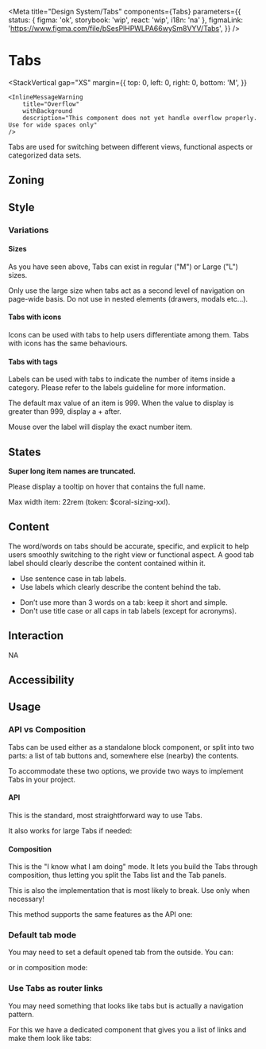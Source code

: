 
<Meta
	title="Design System/Tabs"
	components={Tabs}
	parameters={{
		status: { figma: 'ok', storybook: 'wip', react: 'wip', i18n: 'na' },
		figmaLink: 'https://www.figma.com/file/bSesPlHPWLPA66wySm8VYV/Tabs',
	}}
/>

# Tabs

<StackVertical
	gap="XS"
	margin={{
		top: 0,
		left: 0,
		right: 0,
		bottom: 'M',
	}}
>
	<InlineMessageWarning
		title="Overflow"
		withBackground
		description="This component does not yet handle overflow properly. Use for wide spaces only"
	/>
</StackVertical>

Tabs are used for switching between different views, functional aspects or categorized data sets.

## Zoning

<FigmaImage
	src="https://www.figma.com/file/qc8oUSyVJM67gSsbTShftt/%F0%9F%93%90-Zoning?node-id=46%3A63"
	alt="zoning for tabs"
/>

## Style

<FigmaImage
	src="https://www.figma.com/file/bSesPlHPWLPA66wySm8VYV/Tabs?node-id=1750%3A22158"
	alt="image for tabs"
/>

<Canvas>
	<Story story={Stories.Styles} />
</Canvas>

### Variations

#### Sizes

<FigmaImage
	src="https://www.figma.com/file/bSesPlHPWLPA66wySm8VYV/Tabs?node-id=1750%3A22158"
	alt="image for tabs"
/>

As you have seen above, Tabs can exist in regular ("M") or Large ("L") sizes.

Only use the large size when tabs act as a second level of navigation on page-wide basis. Do not use in nested elements (drawers, modals etc...).

#### Tabs with icons

<FigmaImage
	src="https://www.figma.com/file/bSesPlHPWLPA66wySm8VYV/Tabs?node-id=0%3A145"
	alt="image for tabs with icons"
/>

Icons can be used with tabs to help users differentiate among them. Tabs with icons has the same behaviours.

<Canvas>
	<Story story={Stories.TabsWithIcon} />
</Canvas>

#### Tabs with tags

<FigmaImage
	src="https://www.figma.com/file/bSesPlHPWLPA66wySm8VYV/Tabs?node-id=0%3A156"
	alt="image for tabs with tags"
/>

Labels can be used with tabs to indicate the number of items inside a category. Please refer to the labels guideline for more information.

The default max value of an item is 999. When the value to display is greater than 999, display a + after.

Mouse over the label will display the exact number item.

<Canvas>
	<Story story={Stories.TabsWithTag} />
</Canvas>

## States

**Super long item names are truncated.**

Please display a tooltip on hover that contains the full name.

Max width item: 22rem (token: $coral-sizing-xxl).

<Canvas>
	<Story story={Stories.TabsWithLongTitles} />
</Canvas>

## Content

The word/words on tabs should be accurate, specific, and explicit to help users smoothly switching to the right view or functional aspect. A good tab label should clearly describe the content contained within it.

<Use>
	<Use.Do>
		<ul>
			<li>Use sentence case in tab labels.</li>
			<li>Use labels which clearly describe the content behind the tab.</li>
		</ul>
	</Use.Do>
	<Use.Dont>
		<ul>
			<li>Don’t use more than 3 words on a tab: keep it short and simple.</li>
			<li>Don't use title case or all caps in tab labels (except for acronyms).</li>
		</ul>
	</Use.Dont>
</Use>

## Interaction

NA

## Accessibility

## Usage

### API vs Composition

Tabs can be used either as a standalone block component, or split into two parts: a list of tab buttons and, somewhere else (nearby) the contents.

To accommodate these two options, we provide two ways to implement Tabs in your project.

#### API

This is the standard, most straightforward way to use Tabs.

<Canvas>
	<Story story={Stories.TabStandalone} />
</Canvas>

It also works for large Tabs if needed:

<Canvas withSource="closed">
	<Story story={Stories.TabStandaloneLarge} />
</Canvas>

#### Composition

This is the "I know what I am doing" mode. It lets you build the Tabs through composition, thus letting you split the Tabs list and the Tab panels.

This is also the implementation that is most likely to break. Use only when necessary!

<Canvas>
	<Story story={Stories.TabsWithComposition} />
</Canvas>

This method supports the same features as the API one:

<Canvas withSource="closed">
	<Story story={Stories.TabsWithCompositionLarge} />
</Canvas>

### Default tab mode

You may need to set a default opened tab from the outside. You can:

<Canvas>
	<Story story={Stories.TabStandaloneControlled} />
</Canvas>

or in composition mode:

<Canvas withSource="closed">
	<Story story={Stories.TabsWithCompositionControlled} />
</Canvas>

### Use Tabs as router links

You may need something that looks like tabs but is actually a navigation pattern.

For this we have a dedicated component that gives you a list of links and make them look like tabs:

<Canvas>
	<Story story={Stories.TabsAsLinks} />
</Canvas>
